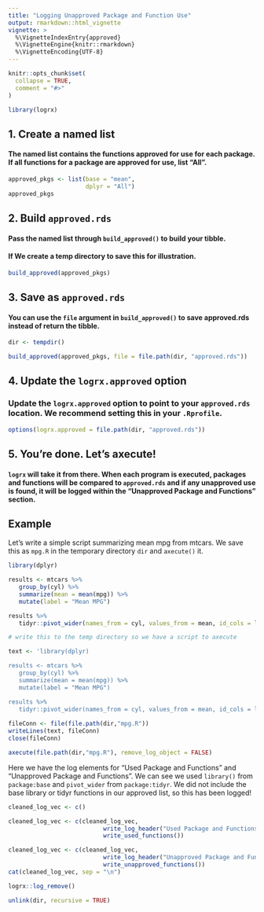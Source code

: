 ```yaml
---
title: "Logging Unapproved Package and Function Use"
output: rmarkdown::html_vignette
vignette: >
  %\VignetteIndexEntry{approved}
  %\VignetteEngine{knitr::rmarkdown}
  %\VignetteEncoding{UTF-8}
---
```


```r
knitr::opts_chunk$set(
  collapse = TRUE,
  comment = "#>"
)

library(logrx)
```

## 1. Create a named list
#### The named list contains the functions approved for use for each package. If all functions for a package are approved for use, list "All".

```r
approved_pkgs <- list(base = "mean",
                      dplyr = "All")
approved_pkgs
```

## 2. Build `approved.rds`
#### Pass the named list through `build_approved()` to build your tibble.
#### If We create a temp directory to save this for illustration.

```r
build_approved(approved_pkgs)
```

## 3. Save as `approved.rds`
####  You can use the `file` argument in `build_approved()` to save approved.rds instead of return the tibble.

```r
dir <- tempdir()

build_approved(approved_pkgs, file = file.path(dir, "approved.rds"))
```

## 4. Update the `logrx.approved` option
### Update the `logrx.approved` option to point to your `approved.rds` location. We recommend setting this in your `.Rprofile`.

```r
options(logrx.approved = file.path(dir, "approved.rds"))
```

## 5. You're done. Let's axecute! 
#### `logrx` will take it from there. When each program is executed, packages and functions will be compared to `approved.rds` and if any unapproved use is found, it will be logged within the "Unapproved Package and Functions" section.

## Example

Let's write a simple script summarizing mean mpg from mtcars. We save this as `mpg.R` in the temporary directory `dir` and `axecute()` it.

```r
library(dplyr)

results <- mtcars %>%
   group_by(cyl) %>%
   summarize(mean = mean(mpg)) %>%
   mutate(label = "Mean MPG")

results %>%
   tidyr::pivot_wider(names_from = cyl, values_from = mean, id_cols = label)
```

```r
# write this to the temp directory so we have a script to axecute

text <- 'library(dplyr)

results <- mtcars %>%
   group_by(cyl) %>%
   summarize(mean = mean(mpg)) %>%
   mutate(label = "Mean MPG")

results %>%
   tidyr::pivot_wider(names_from = cyl, values_from = mean, id_cols = label)'
   
fileConn <- file(file.path(dir,"mpg.R"))
writeLines(text, fileConn)
close(fileConn)

```

```r
axecute(file.path(dir,"mpg.R"), remove_log_object = FALSE)
```

Here we have the log elements for "Used Package and Functions" and "Unapproved Package and Functions". We can see we used `library()` from `package:base` and `pivot_wider` from `package:tidyr`.  We did not include the base library or tidyr functions in our approved list, so this has been logged!

```r
cleaned_log_vec <- c()

cleaned_log_vec <- c(cleaned_log_vec,
                           write_log_header("Used Package and Functions"),
                           write_used_functions())

cleaned_log_vec <- c(cleaned_log_vec,
                           write_log_header("Unapproved Package and Functions"),
                           write_unapproved_functions())
cat(cleaned_log_vec, sep = "\n")
```

```r
logrx::log_remove()

unlink(dir, recursive = TRUE)
```
